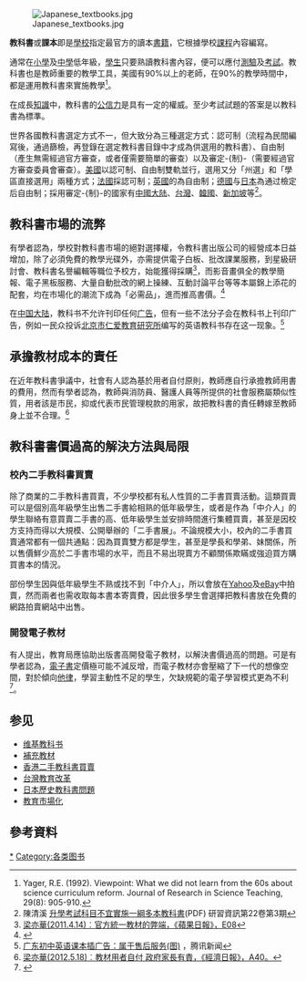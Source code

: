 {{noteTA|
T=zh-hans:教科书;zh-sg:课本;zh-hant:教科書;
1=zh-hans:教科书;zh-sg:课本;zh-hant:教科書;
}}
[[File:Japanese_textbooks.jpg|thumb]]


 
'''教科書'''或'''課本'''即是[[學校|學校]]指定最官方的讀本[[書籍|書籍]]，它根據學校[[課程|課程]]內容編寫。

通常在[[小學|小學]]及[[中學|中學]]低年級，[[學生|學生]]只要熟讀教科書內容，便可以應付[[測驗|測驗]]及[[考試|考試]]。教科書也是教師重要的教學工具，美國有90%以上的老師，在90%的教學時間中，都是運用教科書來實施教學<ref>Yager, R.E. (1992). Viewpoint: What we did not learn from the 60s about science curriculum reform. Journal of Research in Science Teaching, 29(8): 905-910.</ref>。

在成長[[知識|知識]]中，教科書的[[公信力|公信力]]是具有一定的權威。至少考試試題的答案是以教科書為標準。

世界各國教科書選定方式不一，但大致分為三種選定方式：認可制（流程為民間編寫後，通過篩檢，再登錄在選定教科書目錄中才成為供選用的教科書）、自由制（產生無需經過官方審查，或者僅需要簡單的審查）以及審定-{制}-（需要經過官方審查委員會審查）。[[美國|美國]]以認可制、自由制雙軌並行，選用又分「州選」和「學區直接選用」兩種方式；[[法國|法國]]採認可制；[[英國|英國]]的為自由制；[[德國|德國]]与[[日本|日本]]為通过檢定后自由制；採用審定-{制}-的國家有[[中国大陆|中國大陆]]、[[台灣|台灣]]、[[韓國|韓國]]、[[新加坡|新加坡]]等<ref name="multiple">陳清溪 [http://workshop.naer.edu.tw:8000/UploadFilePath//dissertation/l022_03_0207-17.pdf 升學考試科目不宜實施一綱多本教科書]{{dead link|date=2018年3月 |bot=InternetArchiveBot |fix-attempted=yes }}(PDF) 研習資訊第22卷第3期</ref>。

==教科書市場的流弊==
有學者認為，學校對教科書市場的絕對選擇權，令教科書出版公司的經營成本日益增加，除了必須免費的教學光碟外，亦需提供電子白板、批改課業服務，到星級研討會、教科書名譽編輯等職位予校方，始能獲得採購<ref>[http://www1.hk.apple.nextmedia.com/template/apple/art_main.php?iss_id=20110414&sec_id=4104&art_id=15164960 梁亦華(2011.4.14)︰官方統一教材的弊端，《蘋果日報》，E08]</ref>，而影音畫俱全的教學簡報、電子黑板服務、大量自動批改的網上操練、互動討論平台等等本屬錦上添花的配套，均在市場化的潮流下成為「必需品」，進而推高書價。<ref>{{Cite web |url=http://hk.apple.nextmedia.com/news/art/20120512/16328945 |title=梁亦華(2012.5.12)︰市場化催生的教科書爭議，《蘋果日報》，E5 |accessdate=2012-05-23 |archive-date=2015-05-07 |archive-url=https://web.archive.org/web/20150507220840/http://hk.apple.nextmedia.com/news/art/20120512/16328945 |dead-url=no }}</ref>

在[[中国大陆|中国大陆]]，教科书不允许刊印任何[[广告|广告]]，但有一些不法分子会在教科书上刊印广告，例如一民众投诉[[北京市仁爱教育研究所|北京市仁爱教育研究所]]编写的英语教科书存在这一现象。<ref>[http://news.qq.com/a/20140903/030241.htm 广东初中英语课本插广告：属于售后服务(图)] {{Wayback|url=http://news.qq.com/a/20140903/030241.htm |date=20141024060310 }}，腾讯新闻</ref>

==承擔教材成本的責任==
在近年教科書爭議中，社會有人認為基於用者自付原則，教師應自行承擔教師用書的費用，然而有學者認為，教師與消防員、醫護人員等所提供的社會服務屬類似性質，用者該是市民，抑或代表市民管理稅款的用家，故把教科書的責任轉嫁至教師身上並不合理。<ref>[http://www.hket.com/eti/article/46b67198-927b-4597-bc8e-0669ac4f7695-916891 梁亦華(2012.5.18)︰教材用者自付 政府家長有責，《經濟日報》，A40。]{{Dead link|date=2018年8月 |bot=InternetArchiveBot |fix-attempted=yes }}</ref>

==教科書書價過高的解決方法與局限==
===校內二手教科書買賣===
除了商業的二手教科書買賣，不少學校都有私人性質的二手書買賣活動。這類買賣可以是個別高年級學生出售二手書給相熟的低年級學生，或者是作為「中介人」的學生聯絡有意買賣二手書的高、低年級學生並安排時間進行集體買賣，甚至是因校方支持而得以大規模、公開舉辦的「二手書展」。不論規模大小，校內的二手書買賣通常都有一個共通點：因為買賣雙方都是學生，甚至是學長和學弟、妹關係，所以售價鮮少高於二手書市場的水平，而且不易出現賣方不顧關係欺瞞或強迫買方購買書本的情況。

部份學生因與低年級學生不熟或找不到「中介人」，所以會放在[[Yahoo|Yahoo]]及[[eBay|eBay]]中拍賣，然而兩者也需收取每本書本寄賣費，因此很多學生會選擇把教科書放在免費的網路拍賣網站中出售。

===開發電子教材===
有人提出，教育局應協助出版書高開發電子教材，以解決書價過高的問題。可是有學者認為，[[電子書|電子書]]定價極可能不減反增，而電子教材亦會壓縮了下一代的想像空間，對於傾向[[他律|他律]]，學習主動性不足的學生，欠缺規範的電子學習模式更為不利<ref>{{cite web|url=http://www.hkptu.org/ptu/director/pubdep/ptunews/605/p02a.htm|author=梁亦華|date=2012-06-11|title=化虛為實的電子教材|publisher=《教協報》，第605期}}{{dead link|date=2018年3月 |bot=InternetArchiveBot |fix-attempted=yes }}</ref>。

==参见==
* [[维基教科书|维基教科书]]
* [[補充教材|補充教材]]
* [[香港二手教科書買賣|香港二手教科書買賣]]
* [[台灣教育改革|台灣教育改革]]
* [[日本歷史教科書問題|日本歷史教科書問題]]
* [[教育市場化|教育市場化]]

==參考資料==
{{reflist}}

{{Authority control}}
[[Category:教科书|*]]
[[Category:各类图书|Category:各类图书]]